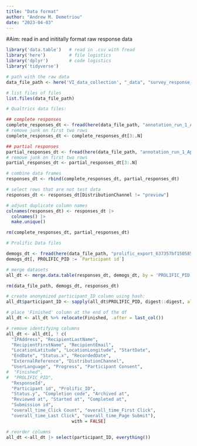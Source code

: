 ```yaml
---
title: "Data format"
author: "Andrew M. Demetriou"
date: "2023-04-03"
---
```


#Aim: read in and inititally format raw response data


```r
library('data.table')   # read in .csv with fread
library('here')         # file logistics
library('dplyr')        # code logistics
library('tidyverse')
```

```r
# path with the raw data
data_file_path <- here('VI_data_collection', "_data", "survey_response_data")

# list files of files
list.files(data_file_path)
```


```r
# Qualtrics data files:

## complete responses
complete_responses_dt <- fread(here(data_file_path, "annotation_run_1_April 5, 2023_06.23.csv"))
# remove junk on first two rows
complete_responses_dt <- complete_responses_dt[3:.N]

## partial responses
partial_responses_dt <- fread(here(data_file_path, "annotation_run_1_April 5, 2023_06.28.csv"))
# remove junk on first two rows
partial_responses_dt <- partial_responses_dt[3:.N]

# combine data frames
responses_dt <- rbind(complete_responses_dt, partial_responses_dt)

# select rows that are not test data
responses_dt <- responses_dt[DistributionChannel != "preview"]

# adjust duplicate column names
colnames(responses_dt) <- responses_dt |>
  colnames() |>
  make.unique()

rm(complete_responses_dt, partial_responses_dt)
```

```r
# Prolific Data files

demogs_dt <- fread(here(data_file_path, "prolific_export_637357bf150585a4675a4b6b.csv"))
demogs_dt[, PROLIFIC_PID := `Participant id`]

# merge datasets
all_dt <- merge.data.table(responses_dt, demogs_dt, by = 'PROLIFIC_PID', all.x = T)

rm(data_file_path, demogs_dt, responses_dt)
```

```r
# create anonymized participant_ID column using hash:
all_dt$participant_ID <- sapply(all_dt$PROLIFIC_PID, digest::digest, algo = "md5") 
```

```r
# place 'Finished' column at the end of the df
all_dt <- all_dt %>% relocate(Finished, .after = last_col())
```

```r
# remove identifying columns
all_dt <- all_dt[, ! c(
  "IPAddress", "RecipientLastName", 
  "RecipientFirstName", "RecipientEmail", 
  "LocationLatitude", "LocationLongitude", "StartDate", 
  "EndDate", "Status.x", "RecordedDate", 
  "ExternalReference", "DistributionChannel", 
  "UserLanguage", "Progress", "Participant Consent", 
#  "Finished", 
#  "PROLIFIC_PID", 
  "ResponseId",
  "Participant id", "Prolific_ID", 
  "Status.y", "Completion code", "Archived at", 
  "Reviewed at", "Started at", "Completed at", 
  "Submission id", 
  "overall_time_Click Count", "overall_time_First Click", 
  "overall_time_Last Click", "overall_time_Page Submit"), 
                         with = FALSE]
``` 

```r
# reorder columns
all_dt <-all_dt |> select(participant_ID, everything())
```


